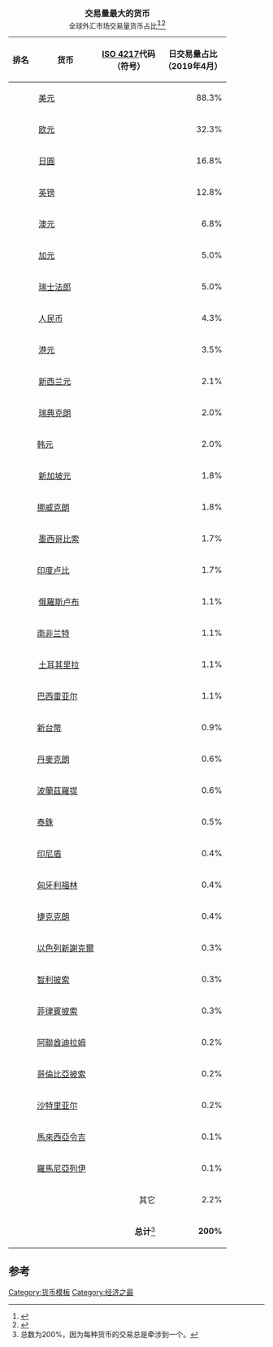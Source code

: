 {| class=wikitable style="float:right; margin-left: 10px; margin-bottom: 10px;font-size:90%;"
|+ '''交易量最大的货币'''<br><small>全球外汇市场交易量货币占比</small><ref>{{cite web|title=Top 25 most traded currencies|url=https://www.countries-ofthe-world.com/most-traded-currencies.html|publisher= www.countries-ofthe-world.com|accessdate=2018-01-26}}</ref><ref name=BIS>{{cite web|title=三年期央行调查 - 2019年4月全球外汇市场周转|url=http://www.bis.org/publ/rpfx16fx.pdf|work=Triennial Central Bank Survey|publisher=[[国际清算银行]]|location=瑞士巴塞尔|page=第10页|format=PDF|language=en|date=2019-09-16}}</ref>
|-
!排名!!货币!! [[ISO 4217]]代码<br />（符号）!!日交易量占比<br>（2019年4月）
|-
| {{center|1}} || align="left"| {{flagdeco|USA}} [[美元]] || {{center|USD ($)}} || align="right"| 88.3%
|-
| {{center|2}} || align="left"| {{flagdeco|EUR}} [[欧元]] || {{center|EUR (€)}} || align="right"| 32.3%
|-
| {{center|3}} || align="left"| {{flagdeco|JPN}} [[日圓]] || {{center|JPY (¥)}} || align="right"| 16.8%
|-
| {{center|4}} || align="left"| {{flagdeco|GBR}} [[英镑]] || {{center|GBP (£)}} || align="right"| 12.8%
|-
| {{center|5}} || align="left"| {{flagdeco|AUS}} [[澳元]] || {{center|AUD ($)}} || align="right"| 6.8%
|-
| {{center|6}} || align="left"| {{flagdeco|CAN}} [[加元]] || {{center|CAD ($)}} || align="right"| 5.0%
|-
| {{center|7}} || align="left"| {{flagdeco|SUI}} [[瑞士法郎]] || {{center|CHF (Fr)}} || align="right"| 5.0%
|-
| {{center|8}} || align="left"| {{flagdeco|CHN}} [[人民币]] || {{center|CNY (¥)}} || align="right"| 4.3%
|-
| {{center|9}} || align="left"| {{flagdeco|HKG}} [[港元]] || {{center|HKD ($)}} || align="right"| 3.5%
|-
| {{center|10}} || align="left"| {{flagdeco|NZL}} [[新西兰元]] || {{center|NZD ($)}} || align="right"| 2.1%
|-
| {{center|11}} || align="left"| {{flagdeco|SWE}} [[瑞典克朗]] || {{center|SEK (kr)}} || align="right"| 2.0%
|-
| {{center|12}} || align="left"| {{flagdeco|KOR}} [[韩元]] || {{center|KRW (₩)}} || align="right"| 2.0%
|-
| {{center|13}} || align="left"| {{flagdeco|SIN}} [[新加坡元]] || {{center|SGD ($)}} || align="right"| 1.8%
|-
| {{center|14}} || align="left"| {{flagdeco|NOR}} [[挪威克朗]] || {{center|NOK (kr)}} || align="right"| 1.8%
|-
| {{center|15}} || align="left"| {{flagdeco|MEX}} [[墨西哥比索]] || {{center|MXN ($)}} || align="right"| 1.7%
|-
| {{center|16}} || align="left"| {{flagdeco|IND}} [[印度卢比]] || {{center|INR (₹)}} || align="right"| 1.7%
|-
| {{center|17}} || align="left"| {{flagdeco|RUS}} [[俄羅斯卢布]] || {{center|RUB (₽)}} || align="right"| 1.1%
|-
| {{center|18}} || align="left"| {{flagdeco|RSA}} [[南非兰特]] || {{center|ZAR (R)}} || align="right"| 1.1%
|-
| {{center|19}} || align="left"| {{flagdeco|TUR}} [[土耳其里拉]] || {{center|TRY (₺)}} || align="right"| 1.1%
|-
| {{center|20}} || align="left"| {{flagdeco|BRA}} [[巴西雷亚尔]] || {{center|BRL (R$)}} || align="right"| 1.1%
|-
| {{center|21}} || align="left"| {{flagdeco|Taiwan}} [[新台幣]] || {{center|TWD (NT$)}} || align="right"| 0.9%
|-
| {{center|22}} || align="left"| {{flagdeco|Denmark}} [[丹麥克朗]] || {{center|DKK (kr)}} || align="right"| 0.6%
|-
| {{center|23}} || align="left"| {{flagdeco|Poland}} [[波蘭茲羅提]] || {{center|PLN (zł)}} || align="right"| 0.6%
|-
| {{center|24}} || align="left"| {{flagdeco|Thailand}} [[泰銖]] || {{center|THB (฿)}} || align="right"| 0.5%
|-
| {{center|25}} || align="left"| {{flagdeco|Indonesia}} [[印尼盾]] || {{center|IDR (Rp)}} || align="right"| 0.4%
|-
| {{center|26}} || align="left"| {{flagdeco|Hungary}} [[匈牙利福林]] || {{center|HUF (Ft)}} || align="right"| 0.4%
|-
| {{center|27}} || align="left"| {{flagdeco|Czech}} [[捷克克朗]] || {{center|CZK (Kč)}} || align="right"| 0.4%
|-
| {{center|28}} || align="left"| {{flagdeco|Israel}} [[以色列新謝克爾]] || {{center|ILS (₪)}} || align="right"| 0.3%
|-
| {{center|29}} || align="left"| {{flagdeco|Chile}} [[智利披索]] || {{center|CLP (CLP$)}} || align="right"| 0.3%
|-
| {{center|30}} || align="left"| {{flagdeco|Philippines}} [[菲律賓披索]] || {{center|PHP (₱)}} || align="right"| 0.3%
|-
| {{center|31}} || align="left"| {{flagdeco|UAE}} [[阿聯酋迪拉姆]] || {{center|AED (د.إ)}} || align="right"| 0.2%
|-
| {{center|32}} || align="left"| {{flagdeco|Colombia}} [[哥倫比亞披索]] || {{center|COP (COL$)}} || align="right"| 0.2%
|-
| {{center|33}} || align="left"| {{flagdeco|Saudi Arabia}} [[沙特里亚尔]] || {{center|SAR (﷼)}} || align="right"| 0.2%
|-
| {{center|34}} || align="left"| {{flagdeco|Malaysia}} [[馬來西亞令吉]] || {{center|MYR (RM)}} || align="right"| 0.1%
|-
| {{center|35}} || align="left"| {{flagdeco|Romania}} [[羅馬尼亞列伊]] || {{center|RON (L)}} || align="right"| 0.1%
|-
| colspan=3 align="right"| 其它 || align="right"| 2.2%
|-
| colspan=3 align="right"|'''总计'''<ref>总数为200%，因为每种货币的交易总是牵涉到一个{{link-en|货币对|currency pair}}。</ref> || align="right"| '''200%'''
|}<noinclude>

{{brClear}}

==参考==
{{reflist}}

[[Category:货币模板]]
[[Category:经济之最]]</noinclude>